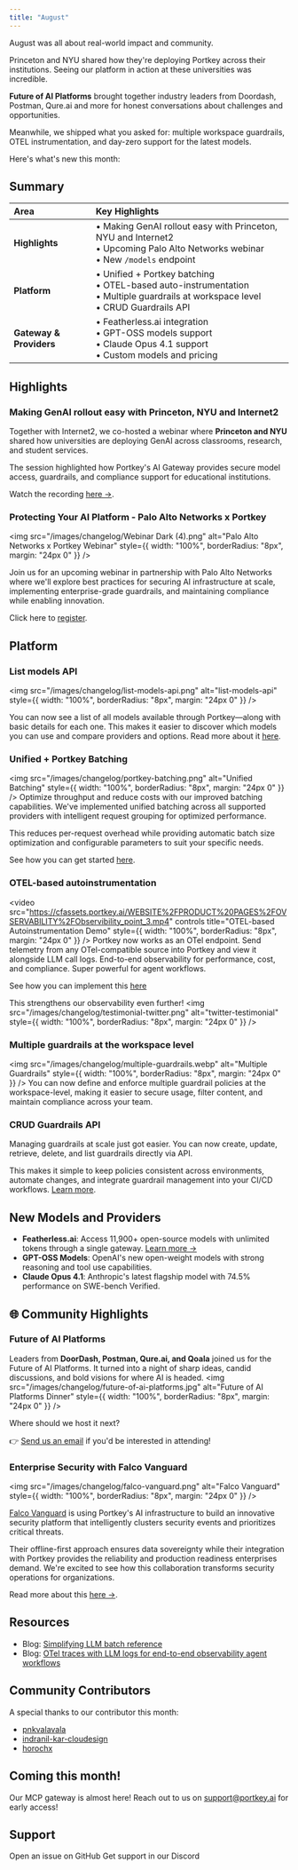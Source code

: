 ```yaml
---
title: "August"
---
```

August was all about real-world impact and community.

Princeton and NYU shared how they're deploying Portkey across their institutions. Seeing our platform in action at these universities was incredible.

**Future of AI Platforms** brought together industry leaders from Doordash, Postman, Qure.ai and more for honest conversations about challenges and opportunities.

Meanwhile, we shipped what you asked for: multiple workspace guardrails, OTEL instrumentation, and day-zero support for the latest models.

Here's what's new this month:
## Summary

| Area | Key Highlights |
| :--- | :------------ |
| **Highlights** | • Making GenAI rollout easy with Princeton, NYU and Internet2 <br/> • Upcoming Palo Alto Networks webinar <br/> • New `/models` endpoint |
| **Platform** | • Unified + Portkey batching <br/> • OTEL-based auto-instrumentation <br/> • Multiple guardrails at workspace level <br/> • CRUD Guardrails API |
| **Gateway & Providers** | • Featherless.ai integration <br/> • GPT-OSS models support <br/> • Claude Opus 4.1 support <br/> • Custom models and pricing |

## Highlights

### Making GenAI rollout easy with Princeton, NYU and Internet2
Together with Internet2, we co-hosted a webinar where **Princeton and NYU** shared how universities are deploying GenAI across classrooms, research, and student services. 

The session highlighted how Portkey's AI Gateway provides secure model access, guardrails, and compliance support for educational institutions. 

Watch the recording [here →](https://internet2.hosted.panopto.com/Panopto/Pages/Viewer.aspx?id=36f87257-f9f5-4a18-b2db-b333011b3437&start=561).

### Protecting Your AI Platform - Palo Alto Networks x Portkey
<img src="/images/changelog/Webinar Dark (4).png" alt="Palo Alto Networks x Portkey Webinar" style={{ width: "100%", borderRadius: "8px", margin: "24px 0" }} />

Join us for an upcoming webinar in partnership with Palo Alto Networks where we'll explore best practices for securing AI infrastructure at scale, implementing enterprise-grade guardrails, and maintaining compliance while enabling innovation. 

Click here to [register](https://luma.com/z84zjko5).


## Platform

### List models API
<img src="/images/changelog/list-models-api.png" alt="list-models-api" style={{ width: "100%", borderRadius: "8px", margin: "24px 0" }} />

You can now see a list of all models available through Portkey—along with basic details for each one. This makes it easier to discover which models you can use and compare providers and options. Read more about it [here](https://portkey.ai/docs/api-reference/inference-api/models/models).

### Unified + Portkey Batching
<img src="/images/changelog/portkey-batching.png" alt="Unified Batching" style={{ width: "100%", borderRadius: "8px", margin: "24px 0" }} />
Optimize throughput and reduce costs with our improved batching capabilities. We've implemented unified batching across all supported providers with intelligent request grouping for optimized performance. 

This reduces per-request overhead while providing automatic batch size optimization and configurable parameters to suit your specific needs. 

See how you can get started [here](http://localhost:3000/product/ai-gateway/batches).

### **OTEL-based autoinstrumentation**
<video
    src="https://cfassets.portkey.ai/WEBSITE%2FPRODUCT%20PAGES%2FOVSERVABILITY%2FObservibility_point_3.mp4"
    controls
    title="OTEL-based Autoinstrumentation Demo"
    style={{ width: "100%", borderRadius: "8px", margin: "24px 0" }}
/>
Portkey now works as an OTel endpoint. Send telemetry from any OTel-compatible source into Portkey and view it alongside LLM call logs. End-to-end observability for performance, cost, and compliance. Super powerful for agent workflows. 

See how you can implement this [here](https://portkey.ai/docs/product/observability/opentelemetry)

This strengthens our observability even further!
<img src="/images/changelog/testimonial-twitter.png" alt="twitter-testimonial" style={{ width: "100%", borderRadius: "8px", margin: "24px 0" }} />


### **Multiple guardrails at the workspace level**
<img src="/images/changelog/multiple-guardrails.webp" alt="Multiple Guardrails" style={{ width: "100%", borderRadius: "8px", margin: "24px 0" }} />
You can now define and enforce multiple guardrail policies at the workspace-level, making it easier to secure usage, filter content, and maintain compliance across your team.

### CRUD Guardrails API
Managing guardrails at scale just got easier. You can now create, update, retrieve, delete, and list guardrails directly via API.

This makes it simple to keep policies consistent across environments, automate changes, and integrate guardrail management into your CI/CD workflows. [Learn more](https://portkey.ai/docs/api-reference/admin-api/control-plane/guardrails/create-guardrail).

## New Models and Providers

- **Featherless.ai**: Access 11,900+ open-source models with unlimited tokens through a single gateway. [Learn more →](https://portkey.ai/docs/integrations/llms/featherless)
- **GPT-OSS Models**: OpenAI's new open-weight models with strong reasoning and tool use capabilities. 
- **Claude Opus 4.1**: Anthropic's latest flagship model with 74.5% performance on SWE-bench Verified. 


## 🌐 Community Highlights

### **Future of AI Platforms**
Leaders from **DoorDash, Postman, Qure.ai, and Qoala** joined us for the Future of AI Platforms. It turned into a night of sharp ideas, candid discussions, and bold visions for where AI is headed.
<img src="/images/changelog/future-of-ai-platforms.jpg" alt="Future of AI Platforms Dinner" style={{ width: "100%", borderRadius: "8px", margin: "24px 0" }} />

Where should we host it next? 

👉 [Send us an email](mailto:vrushank.v@portkey.ai) if you'd be interested in attending!

### Enterprise Security with Falco Vanguard
<img src="/images/changelog/falco-vanguard.png" alt="Falco Vanguard" style={{ width: "100%", borderRadius: "8px", margin: "24px 0" }} />

[Falco Vanguard](https://www.linkedin.com/posts/migueladelossantos_falco-cloudnativesecurity-aiengineering-activity-7358991765049122816-YHDS) is using Portkey's AI infrastructure to build an innovative security platform that intelligently clusters security events and prioritizes critical threats. 

Their offline-first approach ensures data sovereignty while their integration with Portkey provides the reliability and production readiness enterprises demand. We're excited to see how this collaboration transforms security operations for organizations.

Read more about this [here →](https://www.linkedin.com/posts/migueladelossantos_falco-cloudnativesecurity-aiengineering-activity-7358991765049122816-YHDS).

## Resources
- Blog: [Simplifying LLM batch reference](https://portkey.ai/blog/simplifying-llm-batch-inference)
- Blog: [OTel traces with LLM logs for end-to-end observability agent workflows](https://portkey.ai/blog/otel-with-llm-observability-for-agents)

## Community Contributors

A special thanks to our contributor this month:
- [pnkvalavala](https://github.com/pnkvalavala)
- [indranil-kar-cloudesign](https://github.com/indranil-kar-cloudesign)
- [horochx](https://github.com/horochx)

## Coming this month!
Our MCP gateway is almost here! Reach out to us on support@portkey.ai for early access!

## Support

<CardGroup cols={2}>
<Card title="Need Help?" icon="bug" href="https://github.com/Portkey-AI/gateway/issues">
Open an issue on GitHub
</Card>
<Card title="Join Us" icon="discord" href="https://portkey.wiki/community">
Get support in our Discord
</Card>
</CardGroup>
